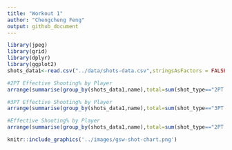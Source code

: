 ```yaml
---
title: "Workout 1"
author: "Chengcheng Feng"
output: github_document
---
```


```r
library(jpeg)
library(grid)
library(dplyr)
library(ggplot2)
shots_data1<-read.csv("../data/shots-data.csv",stringsAsFactors = FALSE)
```

```r
#2PT Effective Shooting% by Player
arrange(summarise(group_by(shots_data1,name),total=sum(shot_type=="2PT Field Goal"),made=sum((shot_type=="2PT Field Goal")&(shot_made_flag=="shot_yes")),perc_made=made/total),desc(perc_made))
```

```r
#3PT Effective Shooting% by Player
arrange(summarise(group_by(shots_data1,name),total=sum(shot_type=="3PT Field Goal"),made=sum((shot_type=="3PT Field Goal")&(shot_made_flag=="shot_yes")),perc_made=made/total),desc(perc_made))
```

```r
#Effective Shooting% by Player
arrange(summarise(group_by(shots_data1,name),total=sum(shot_type=="2PT Field Goal"|shot_type=="3PT Field Goal"),made=sum(shot_made_flag=="shot_yes"),perc_made=made/total),desc(perc_made))
```

```r
knitr::include_graphics('../images/gsw-shot-chart.png')
```
